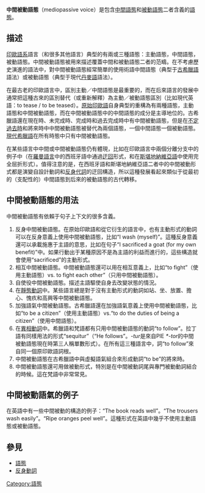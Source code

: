 {{Unreferenced|time=2019-10-04T00:44:21+00:00}}
'''中間被動語態'''（mediopassive voice）是包含[[中間語態|中間語態]]和[[被動語態|被動語態]]二者含義的[[語態|語態]]。

==描述==
[[印歐語系|印歐語系]]語言（和很多其他語言）典型的有兩或三種語態：主動語態，中間語態，被動語態。中間被動語態被用來描述覆蓋中間和被動語態二者的范疇。在不考慮歷史演進的語法中，對中間被動語態經常簡單的使用術語中間語態（典型于[[古希臘語|古希臘語]]語法）或被動語態（典型于現代[[丹麥語|丹麥語]]語法）。

在最古老的印歐語言中，區別主動／中間語態是最重要的，而在后來語言的發展中通常把這種古來的區別替代（或重新解釋）為主動／被動語態區別（比如現代英語：to tease / to be teased）。[[原始印歐語|原始印歐語]]自身典型的重構為有兩種語態，主動語態和中間被動語態，而在中間被動語態中的中間語態的成分是主導地位的。古希臘語還在現在時、未完成時、完成時和過去完成時中有中間被動語態，但是在[[不定過去時|不定過去時]]和將來時中中間被動語態被替代為兩個語態，一個中間語態一個被動語態。[[現代希臘語|現代希臘語]]在所有時態中只有中間被動語態。

在某些語言中中間或中間被動語態仍有體現，比如在印歐語言中兩個分離分支中的例子中（在[[羅曼語言|羅曼語言]]中的西班牙語中通過[[迂回|迂回]]形式，和在[[北日耳曼語支|斯堪地納維亞語]]中使用完全屈折形式）。值得注意的是，在西班牙語和斯堪地納維亞語二者中的中間被動形式都是演變自設計動詞和[[反身代詞|反身代詞]]的迂回構造，所以這種發展看起來類似于從最初的（支配性的）中間語態到后來的被動語態的古代轉移。

==中間被動語態的用法==

中間被動語態有依賴于句子上下文的很多含義。

#反身中間被動語態。在原始印歐語和從它衍生的語言中，也有主動形式的動詞可以在反身意義上使用中間被動語態，比如“I wash (myself)”。這種反身意義還可以承載施惠于主語的意思，比如在句子“I sacrificed a goat (for my own benefit)”中。如果行動出于某種原因不是為主語的利益而進行的，這些構造就會使用“sacrificed”的主動形式。
#相互中間被動語態。中間被動語態還可以用在相互意義上，比如“to fight”（使用主動語態）vs. to fight each other”（只用中間被動語態）。
#自使役中間被動語態。描述主語驅使自身去改變狀態的情況。
#在[[靜態動詞|靜態動詞]]中。某些語言總是對于沒有主動形式的動詞如站、坐、放置、擔心、愧疚和高興等中間被動語態。
#加強語氣中間被動語態。古希臘語還在加強語氣意義上使用中間被動語態，比如“to be a citizen”（使用主動語態）vs.“to do the duties of being a citizen”（使用中間語態）。
#在[[異相動詞|異相動詞]]中。希臘語和梵語都有只用中間被動語態的動詞“to follow”。拉丁語有同樣用法的形式“sequitur”（“He follows”。''-tur''是來自PIE ''*-tor''的中間被動語態現在時第三人稱單數形式）。在所有這三種語言中，詞“to follow”來自同一個原印歐語詞根。
#中間被動語態在古希臘語中與虛擬語氣組合來形成動詞“to be”的將來時。
#中間被動語態還可用做被動形式，特別是在中間被動詞尾與專門被動動詞結合的時候。這在梵語中非常常見。

==中間被動語氣的例子==
在英語中有一些中間被動的構造的例子：“The book reads well”。“The trousers wash easily”。“Ripe oranges peel well”。這種形式在英語中幾乎不使用主動語態或被動語態。

==參見==
* [[語態|語態]]
* [[反身動詞|反身動詞]]

[[Category:語態|Category:語態]]